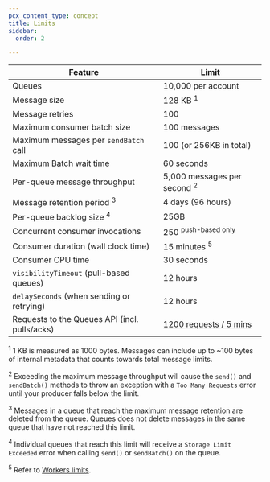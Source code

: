 ```yaml
---
pcx_content_type: concept
title: Limits
sidebar:
  order: 2

---
```




| Feature                                       | Limit                                                         |
| --------------------------------------------- | ------------------------------------------------------------- |
| Queues                                        | 10,000 per account								                            |
| Message size                                  | 128 KB <sup>1</sup>                                           |
| Message retries                               | 100                                                           |
| Maximum consumer batch size                   | 100 messages 								                                  |
| Maximum messages per `sendBatch` call         | 100 (or 256KB in total)                                       |
| Maximum Batch wait time                       | 60 seconds                                                    |
| Per-queue message throughput    							| 5,000 messages per second <sup>2</sup>                        |
| Message retention period <sup>3</sup>         | 4 days (96 hours)                                             |
| Per-queue backlog size <sup>4</sup>           | 25GB                                                          |
| Concurrent consumer invocations               | 250 <sup>push-based only</sup>                                |
| Consumer duration (wall clock time) 					| 15 minutes <sup>5</sup>                                       |
| Consumer CPU time							                | 30 seconds																										|
| `visibilityTimeout` (pull-based queues)       | 12 hours                                                      |
| `delaySeconds` (when sending or retrying)     | 12 hours                                                      |
| Requests to the Queues API (incl. pulls/acks) | [1200 requests / 5 mins](/fundamentals/api/reference/limits/) |



<sup>1</sup> 1 KB is measured as 1000 bytes. Messages can include up to \~100 bytes of internal metadata that counts towards total message limits.

<sup>2</sup> Exceeding the maximum message throughput will cause the `send()` and `sendBatch()` methods to throw an exception with a `Too Many Requests` error until your producer falls below the limit.

<sup>3</sup> Messages in a queue that reach the maximum message retention are deleted from the queue. Queues does not delete messages in the same queue that have not reached this limit.

<sup>4</sup> Individual queues that reach this limit will receive a `Storage Limit Exceeded` error when calling `send()` or `sendBatch()` on the queue.

<sup>5</sup> Refer to [Workers limits](/workers/platform/limits/#cpu-time).

<Render file="limits_increase" product="workers" />
